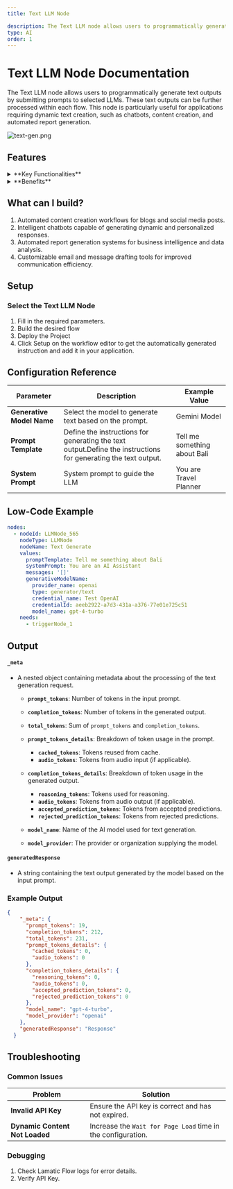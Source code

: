 ```yaml
---
title: Text LLM Node

description: The Text LLM node allows users to programmatically generate text outputs by submitting prompts to selected LLMs.
type: AI
order: 1
---
```


# Text LLM Node Documentation

The Text LLM node allows users to programmatically generate text outputs by submitting prompts to selected LLMs. These text outputs can be further processed within each flow. This node is particularly useful for applications requiring dynamic text creation, such as chatbots, content creation, and automated report generation.

![text-gen.png](./img/text-gen/text-llm.webp)

## Features

<details>
  <summary>**Key Functionalities**</summary>

  
  1. **Generative Model Selection**: Allows users to select credentials for their preferred generative model, ensuring flexibility and compatibility with various LLMs. 
  
  2. **Customizable Prompts**: Features a field for creating prompt templates, enabling tailored input for specific use cases.
  
  3. **System Prompt Definition**: Includes an option to define a system-level prompt to guide the AI’s behavior, ensuring context-aware and role-specific responses.
  
  4. **Additional Properties Management**: Offers expandable sections for configuring advanced properties to fine-tune AI-generated outputs.
</details> <details>
  <summary>**Benefits**</summary>

  
  1. **Flexibility**: Supports integration with multiple LLMs, allowing users to utilize different models based on their specific needs and use cases. 
  
  2. **User-Centric Design**: Provides intuitive interfaces for prompt customization and system prompt definition, making it accessible to both beginners and advanced users. 
  
  3. **Enhanced Control**: Enables precise control over the AI’s behavior and output quality through customizable prompts and system configurations.
  
  4. **Scalability**: Facilitates the creation of reusable prompt templates for diverse workflows, ensuring consistency across projects.
</details>

## What can I build?

1. Automated content creation workflows for blogs and social media posts.
1. Intelligent chatbots capable of generating dynamic and personalized responses.
1. Automated report generation systems for business intelligence and data analysis.
1. Customizable email and message drafting tools for improved communication efficiency.

## Setup

### Select the Text LLM Node

1. Fill in the required parameters.
1. Build the desired flow
1. Deploy the Project
1. Click Setup on the workflow editor to get the automatically generated instruction and add it in your application.

## Configuration Reference

| **Parameter**             | **Description**                                                                                                | **Example Value**              |
| ------------------------- | -------------------------------------------------------------------------------------------------------------- | ------------------------------ |
| **Generative Model Name** | Select the model to generate text based on the prompt.                                                         | Gemini Model                   |
| **Prompt Template**       | Define the instructions for generating the text output.Define the instructions for generating the text output. | Tell me something about Bali |
| **System Prompt**         | System prompt to guide the LLM                                                                                 | You are Travel Planner         |

## Low-Code Example

```yaml
nodes:
  - nodeId: LLMNode_565
    nodeType: LLMNode
    nodeName: Text Generate
    values:
      promptTemplate: Tell me something about Bali
      systemPrompt: You are an AI Assistant
      messages: '[]'
      generativeModelName:
        provider_name: openai
        type: generator/text
        credential_name: Test OpenAI
        credentialId: aeeb2922-a7d3-431a-a376-77e01e725c51
        model_name: gpt-4-turbo
    needs:
      - triggerNode_1
```

## Output

#### `_meta`
- A nested object containing metadata about the processing of the text generation request.

  - **`prompt_tokens`**: Number of tokens in the input prompt.
  - **`completion_tokens`**: Number of tokens in the generated output.
  - **`total_tokens`**: Sum of `prompt_tokens` and `completion_tokens`.

  - **`prompt_tokens_details`**: Breakdown of token usage in the prompt.
    - **`cached_tokens`**: Tokens reused from cache.
    - **`audio_tokens`**: Tokens from audio input (if applicable).

  - **`completion_tokens_details`**: Breakdown of token usage in the generated output.
    - **`reasoning_tokens`**: Tokens used for reasoning.
    - **`audio_tokens`**: Tokens from audio output (if applicable).
    - **`accepted_prediction_tokens`**: Tokens from accepted predictions.
    - **`rejected_prediction_tokens`**: Tokens from rejected predictions.

  - **`model_name`**: Name of the AI model used for text generation.
  - **`model_provider`**: The provider or organization supplying the model.

#### `generatedResponse`
- A string containing the text output generated by the model based on the input prompt.


### Example Output

```json
{
    "_meta": {
      "prompt_tokens": 19,
      "completion_tokens": 212,
      "total_tokens": 231,
      "prompt_tokens_details": {
        "cached_tokens": 0,
        "audio_tokens": 0
      },
      "completion_tokens_details": {
        "reasoning_tokens": 0,
        "audio_tokens": 0,
        "accepted_prediction_tokens": 0,
        "rejected_prediction_tokens": 0
      },
      "model_name": "gpt-4-turbo",
      "model_provider": "openai"
    },
    "generatedResponse": "Response"
  }
```

## Troubleshooting

### Common Issues

| **Problem**                    | **Solution**                                                      |
| ------------------------------ | ----------------------------------------------------------------- |
| **Invalid API Key**            | Ensure the API key is correct and has not expired.                |
| **Dynamic Content Not Loaded** | Increase the `Wait for Page Load` time in the configuration.      |

### Debugging
1. Check Lamatic Flow logs for error details.
1. Verify API Key.